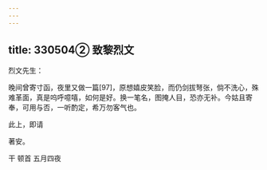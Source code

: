 ```yaml
---
---
---
```

title: 330504② 致黎烈文
---




烈文先生：

晚间曾寄寸函，夜里又做一篇[97]，原想嬉皮笑脸，而仍剑拔弩张，倘不洗心，殊难革面，真是呜呼噫嘻，如何是好。换一笔名，图掩人目，恐亦无补。今姑且寄奉，可用与否，一听酌定，希万勿客气也。

此上，即请

著安。

干 顿首 五月四夜